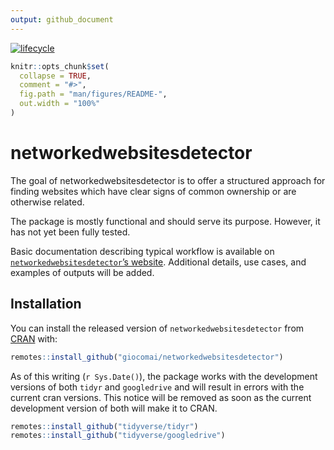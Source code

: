 ```yaml
---
output: github_document
---
```


<!-- README.md is generated from README.Rmd. Please edit that file -->

[![lifecycle](https://img.shields.io/badge/lifecycle-experimental-orange.svg)](https://www.tidyverse.org/lifecycle/#experimental)

```r
knitr::opts_chunk$set(
  collapse = TRUE,
  comment = "#>",
  fig.path = "man/figures/README-",
  out.width = "100%"
)
```
# networkedwebsitesdetector

The goal of networkedwebsitesdetector is to offer a structured approach for finding websites which have clear signs of common ownership or are otherwise related.

The package is mostly functional and should serve its purpose. However, it has not yet been fully tested. 

Basic documentation describing typical workflow is available on [`networkedwebsitesdetector`'s website](https://giocomai.github.io/networkedwebsitesdetector). Additional details, use cases, and examples of outputs will be added. 

## Installation

You can install the released version of `networkedwebsitesdetector` from [CRAN](https://CRAN.R-project.org) with:

``` r
remotes::install_github("giocomai/networkedwebsitesdetector")
```

As of this writing (`r Sys.Date()`), the package works with the development versions of both `tidyr` and `googledrive` and will result in errors with the current cran versions. This notice will be removed as soon as the current development version of both will make it to CRAN.

```r
remotes::install_github("tidyverse/tidyr")
remotes::install_github("tidyverse/googledrive")
```

